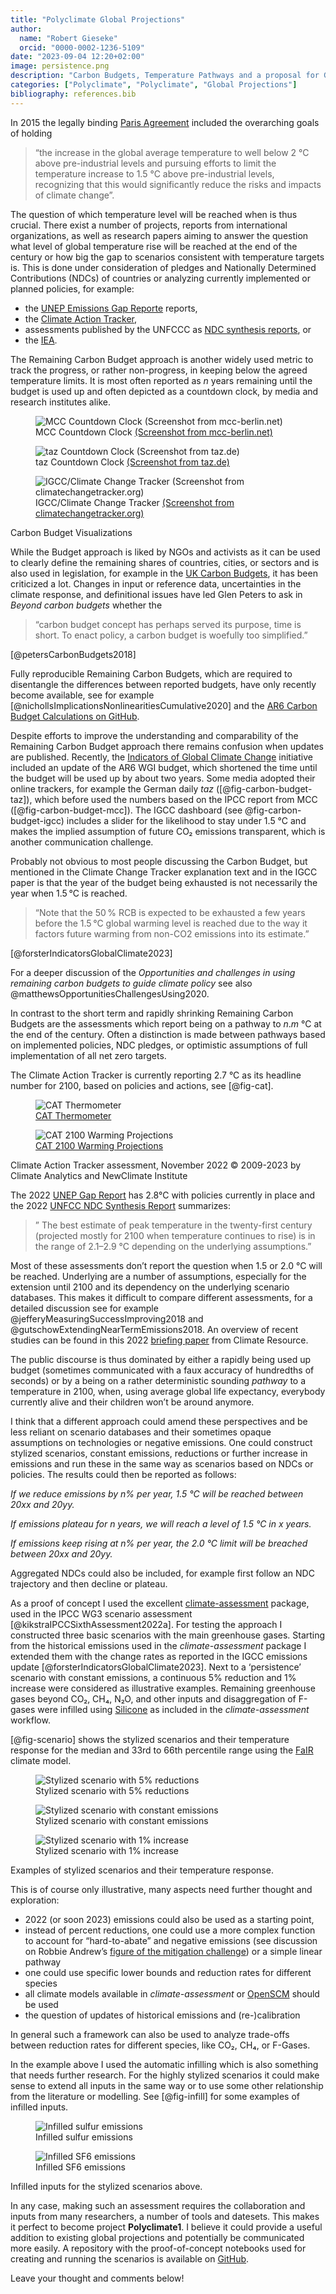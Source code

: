 ```yaml
---
title: "Polyclimate Global Projections"
author: 
  name: "Robert Gieseke"
  orcid: "0000-0002-1236-5109"
date: "2023-09-04 12:20+02:00"
image: persistence.png
description: "Carbon Budgets, Temperature Pathways and a proposal for Global Projections based on stylized scenarios."
categories: ["Polyclimate", "Polyclimate", "Global Projections"]
bibliography: references.bib
---
```


In 2015 the legally binding [Paris Agreement](https://unfccc.int/sites/default/files/resource/docs/2015/cop21/eng/10a01.pdf) included the overarching goals of holding

> "the increase in the global average temperature to well below 2 °C
above pre-industrial levels and pursuing efforts to limit the temperature increase to 1.5 °C
above pre-industrial levels, recognizing that this would significantly reduce the risks and
impacts of climate change".

The question of which temperature level will be reached when is thus crucial.
There exist a number of projects, reports from international organizations, as well as research papers aiming to answer the question what level of global temperature rise will be reached at the end of the century or how big the gap to scenarios consistent with temperature targets is.
This is done under consideration of pledges and Nationally Determined Contributions (NDCs) of countries or analyzing currently implemented or planned policies, for example:

- the [UNEP Emissions Gap Reporte](https://www.unep.org/resources/emissions-gap-report-2022) reports, 
- the [Climate Action Tracker](https://climateactiontracker.org/),
- assessments published by the UNFCCC as [NDC synthesis reports](https://unfccc.int/process-and-meetings/the-paris-agreement/nationally-determined-contributions-ndcs/ndc-synthesis-report/ndc-synthesis-report), or 
- the [IEA](https://www.iea.org/reports/world-energy-outlook-2022).

The Remaining Carbon Budget approach is another widely used metric to track the progress, or rather non-progress, in keeping below the agreed temperature limits.
It is most often reported as $n$ years remaining until the budget is used up and often depicted as a countdown clock, by media and research institutes alike. 

::: {#fig-carbon-budgets layout-ncol=3}

![MCC Countdown Clock [(Screenshot from mcc-berlin.net)](https://www.mcc-berlin.net/fileadmin/data/clock/carbon_clock.htm)](mcc-countdown-clock.png){#fig-carbon-budget-mcc}

![taz Countdown Clock [(Screenshot from taz.de)](https://taz.de/Neue-CO2-Uhr-auf-tazde/!5810221/)](taz-carbon-budget.png){#fig-carbon-budget-taz}

![IGCC/Climate Change Tracker [(Screenshot from climatechangetracker.org)](https://climatechangetracker.org/igcc/current-remaining-carbon-budget-and-trajectory-till-exhaustion)](climate-change-tracker-budget.png){#fig-carbon-budget-igcc}

Carbon Budget Visualizations
:::

While the Budget approach is liked by NGOs and activists as it can be used to clearly define the remaining shares of countries, cities, or sectors and is also used in legislation, for example in the [UK Carbon Budgets](https://www.gov.uk/guidance/carbon-budgets), it has been criticized a lot.
Changes in input or reference data, uncertainties in the climate response, and definitional issues have led Glen Peters to ask in *Beyond carbon budgets* whether  the

> "carbon budget concept has perhaps served its purpose, time is short.
To enact policy, a carbon budget is woefully too simplified."

[@petersCarbonBudgets2018]

Fully reproducible Remaining Carbon Budgets, which are required to disentangle the differences between reported budgets, have only recently become available, see for example [@nichollsImplicationsNonlinearitiesCumulative2020] and the [AR6 Carbon Budget Calculations on GitHub](https://github.com/Rlamboll/AR6CarbonBudgetCalc).

Despite efforts to improve the understanding and comparability of the Remaining Carbon Budget approach there remains confusion when updates are published.
Recently, the [Indicators of Global Climate Change](https://www.igcc.earth/) initiative included an update of the AR6 WGI budget, which shortened the time until the budget will be used up by about two years. Some media adopted their online trackers, for example the German daily _taz_ ([@fig-carbon-budget-taz]), which before used the numbers based on the IPCC report from MCC ([@fig-carbon-budget-mcc]).
The IGCC dashboard (see @fig-carbon-budget-igcc) includes a slider for the likelihood to stay under 1.5 °C and makes the implied assumption of future CO₂ emissions transparent, which is another communication challenge.

Probably not obvious to most people discussing the Carbon Budget, but mentioned in the Climate Change Tracker explanation text and in the IGCC paper is that the year of the budget being exhausted is not necessarily the year when 1.5 °C is reached.

> "Note that the 50 % RCB is expected to be exhausted a few years before the 1.5 °C global warming level is reached due to the way it factors future warming from non-CO2 emissions into its estimate."

[@forsterIndicatorsGlobalClimate2023]

For a deeper discussion of the *Opportunities and challenges in using remaining carbon budgets to guide climate policy* see also @matthewsOpportunitiesChallengesUsing2020.

In contrast to the short term and rapidly shrinking Remaining Carbon Budgets are the assessments which report being on a pathway to $n.m$ °C at the end of the century.
Often a distinction is made between pathways based on implemented policies, NDC pledges, or optimistic assumptions of full implementation of all net zero targets.

The Climate Action Tracker is currently reporting 2.7 °C as its headline number for 2100, based on policies and actions, see [@fig-cat].

::: {#fig-cat layout-ncol=2}

![[CAT Thermometer](https://climateactiontracker.org/global/cat-thermometer/)](CAT_2022-11_Graph_Thermometer_4Bars_Annotatio.width-1110.png){#fig-cat-thermometer}

![[CAT 2100 Warming Projections](https://climateactiontracker.org/global/temperatures/)](CAT_2022-11_Graph_2100WarmingProjection.width-1110.png){#fig-cat-temperatures}

Climate Action Tracker assessment, November 2022
© 2009-2023 by Climate Analytics and NewClimate Institute
:::

The 2022 [UNEP Gap Report](https://www.unep.org/resources/emissions-gap-report-2022) has 2.8°C with policies currently in place and the 2022 [UNFCC NDC Synthesis Report](https://unfccc.int/documents/619180) summarizes:

> " The best estimate of peak temperature in the twenty-first century (projected mostly for 2100 when temperature continues to rise) is in the range of 2.1–2.9 °C depending on the underlying assumptions."

Most of these assessments don't report the question when 1.5 or 2.0 °C will be reached.
Underlying are a number of assumptions, especially for the extension until 2100 and its dependency on the underlying scenario databases.
This makes it difficult to compare different assessments, for a detailed discussion see for example @jefferyMeasuringSuccessImproving2018 and @gutschowExtendingNearTermEmissions2018.
An overview of recent studies can be found in this 2022 [briefing paper](https://data.climateresource.com.au/ndc/20221110-briefing/2022_Briefing_WarmingImplicationsNDCs_ClimateResource_FINAL.pdf) from Climate Resource.

The public discourse is thus dominated by either a rapidly being used up budget (sometimes communicated with a faux accuracy of hundredths of seconds) or by a being on a rather deterministic sounding _pathway_ to a temperature in 2100, when, using average global life expectancy, everybody currently alive and their children won't be around anymore.

I think that a different approach could amend these perspectives and be less reliant on scenario databases and their sometimes opaque assumptions on technologies or negative emissions.
One could construct stylized scenarios, constant emissions, reductions or further increase in emissions and run these in the same way as scenarios based on NDCs or policies.
The results could then be reported as follows: 

_If we reduce emissions by n% per year, 1.5 °C will be reached between 20xx and 20yy._ 

_If emissions plateau for n years, we will reach a level of 1.5 °C in x years._

_If emissions keep rising at n% per year, the 2.0 °C limit will be breached between 20xx and 20yy._

Aggregated NDCs could also be included, for example first follow an NDC trajectory and then decline or plateau.

As a proof of concept I used the excellent [climate-assessment](https://climate-assessment.readthedocs.io/en/latest/) package, used in the IPCC WG3 scenario assessment [@kikstraIPCCSixthAssessment2022a]. 
For testing the approach I constructed three basic scenarios with the main greenhouse gases.
Starting from the historical emissions used in the _climate-assessment_ package I extended them with the change rates as reported in the IGCC emissions update [@forsterIndicatorsGlobalClimate2023].
Next to a 'persistence' scenario with constant emissions, a continuous 5% reduction and 1% increase were considered as illustrative examples.
Remaining greenhouse gases beyond CO₂, CH₄, N₂O, and other inputs and disaggregation of F-gases were infilled using [Silicone](https://silicone.readthedocs.io/en/latest/) as included in the _climate-assessment_ workflow.

[@fig-scenario] shows the stylized scenarios and their temperature response for the median and 33rd to 66th percentile range using the [FaIR](https://docs.fairmodel.net/en/latest/) climate model.

::: {#fig-scenario layout-nrow=3}

![Stylized scenario with 5% reductions](minus-5.png){#fig-scenario-minus-5}

![Stylized scenario with constant emissions](persistence.png){#fig-scenario-persistence}

![Stylized scenario with 1% increase](plus-1.png){#fig-scenario-plus-1}


Examples of stylized scenarios and their temperature response.
:::

This is of course only illustrative, many aspects need further thought and exploration:

- 2022 (or soon 2023) emissions could also be used as a starting point, 
- instead of percent reductions, one could use a more complex function to account for "hard-to-abate" and negative emissions (see discussion on Robbie Andrew's [figure of the mitigation challenge](https://folk.universitetetioslo.no/roberan/t/global_mitigation_curves.shtml)) or a simple linear pathway
- one could use specific lower bounds and reduction rates for different species
- all climate models available in _climate-assessment_ or [OpenSCM](https://openscm-runner.readthedocs.io/en/latest/) should be used
- the question of updates of historical emissions and (re-)calibration

In general such a framework can also be used to analyze trade-offs between reduction rates for different species, like CO₂, CH₄, or F-Gases.

In the example above I used the automatic infilling which is also something that needs further research.
For the highly stylized scenarios it could make sense to extend all inputs in the same way or to use some other relationship from the literature or modelling.
See [@fig-infill] for some examples of infilled inputs.

::: {#fig-infill layout-ncol=2}

![Infilled sulfur emissions](sulfur.png){#fig-infill-sulfur}

![Infilled SF6 emissions](sf6.png){#fig-infill-sf6}
 

Infilled inputs for the stylized scenarios above.
:::

In any case, making such an assessment requires the collaboration and inputs from many researchers, a number of tools and datesets.
This makes it perfect to become project **Polyclimate1**.
I believe it could provide a useful addition to existing global projections and potentially be communicated more easily.
A repository with the proof-of-concept notebooks used for creating and running the scenarios is available on [GitHub](https://github.com/polyclimate/polyclimate1).

Leave your thought and comments below!